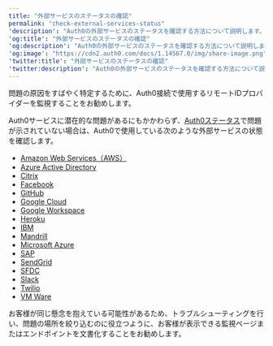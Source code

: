 ---
title: "外部サービスのステータスの確認"
permalink: "check-external-services-status"
'description': "Auth0の外部サービスのステータスを確認する方法について説明します。"
'og:title': "外部サービスのステータスの確認"
'og:description': "Auth0の外部サービスのステータスを確認する方法について説明します。"
'og:image': "https://cdn2.auth0.com/docs/1.14567.0/img/share-image.png"
'twitter:title': "外部サービスのステータスの確認"
'twitter:description': "Auth0の外部サービスのステータスを確認する方法について説明します。"
---

問題の原因をすばやく特定するために、Auth0接続で使用するリモートIDプロバイダーを監視することをお勧めします。

Auth0サービスに潜在的な問題があるにもかかわらず、[Auth0ステータス](https://status.auth0.com)で問題が示されていない場合は、Auth0で使用している次のような外部サービスの状態を確認します。

* [Amazon Web Services（AWS）](https://status.aws.amazon.com/)
* [Azure Active Directory](https://azure.microsoft.com/en-us/status/)
* [Citrix](https://status.cloud.com/)
* [Facebook](https://developers.facebook.com/status/)
* [GitHub](https://status.github.com/)
* [Google Cloud](https://status.cloud.google.com/)
* [Google Workspace](https://www.google.com/appsstatus#hl=en&v=status)
* [Heroku](https://status.heroku.com/)
* [IBM](https://console.bluemix.net/status)
* [Mandrill](http://status.mandrillapp.com/)
* [Microsoft Azure](https://azure.microsoft.com/en-gb/status/)
* [SAP](https://www.sap.com/about/cloud-trust-center/cloud-service-status.html)
* [SendGrid](http://status.sendgrid.com/)
* [SFDC](https://status.salesforce.com/)
* [Slack](https://status.slack.com/)
* [Twilio](https://status.twilio.com/)
* [VM Ware](https://status.vmware-services.io/)

お客様が同じ懸念を抱えている可能性があるため、トラブルシューティングを行い、問題の場所を絞り込むのに役立つように、お客様が表示できる監視ページまたはエンドポイントを文書化することをお勧めします。